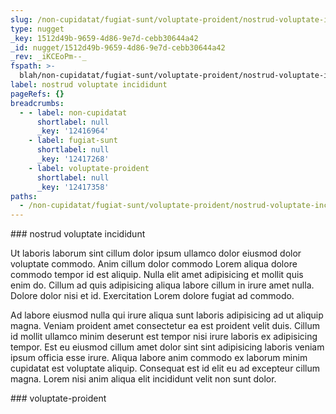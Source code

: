 ```yaml
---
slug: /non-cupidatat/fugiat-sunt/voluptate-proident/nostrud-voluptate-incididunt
type: nugget
_key: 1512d49b-9659-4d86-9e7d-cebb30644a42
_id: nugget/1512d49b-9659-4d86-9e7d-cebb30644a42
_rev: _iKCEoPm--_
fspath: >-
  blah/non-cupidatat/fugiat-sunt/voluptate-proident/nostrud-voluptate-incididunt.md
label: nostrud voluptate incididunt
pageRefs: {}
breadcrumbs:
  - - label: non-cupidatat
      shortlabel: null
      _key: '12416964'
    - label: fugiat-sunt
      shortlabel: null
      _key: '12417268'
    - label: voluptate-proident
      shortlabel: null
      _key: '12417358'
paths:
  - /non-cupidatat/fugiat-sunt/voluptate-proident/nostrud-voluptate-incididunt
---
```


<NuggetArea>
<Nugget slug="/non-cupidatat/fugiat-sunt/voluptate-proident/nostrud-voluptate-incididunt" type="nugget" _key="1512d49b-9659-4d86-9e7d-cebb30644a42" _id="nugget/1512d49b-9659-4d86-9e7d-cebb30644a42" _rev="_iKCEoPm--_" fspath="blah/non-cupidatat/fugiat-sunt/voluptate-proident/nostrud-voluptate-incididunt.md" label="nostrud voluptate incididunt" paths="/non-cupidatat/fugiat-sunt/voluptate-proident/nostrud-voluptate-incididunt">
<NuggetBody>
### nostrud voluptate incididunt

Ut laboris laborum sint cillum dolor ipsum ullamco dolor eiusmod dolor voluptate commodo. Anim cillum dolor commodo Lorem aliqua dolore commodo tempor id est aliquip. Nulla elit amet adipisicing et mollit quis enim do. Cillum ad quis adipisicing aliqua labore cillum in irure amet nulla. Dolore dolor nisi et id. Exercitation Lorem dolore fugiat ad commodo.

Ad labore eiusmod nulla qui irure aliqua sunt laboris adipisicing ad ut aliquip magna. Veniam proident amet consectetur ea est proident velit duis. Cillum id mollit ullamco minim deserunt est tempor nisi irure laboris ex adipisicing tempor. Est eu eiusmod cillum amet dolor sint sint adipisicing laboris veniam ipsum officia esse irure. Aliqua labore anim commodo ex laborum minim cupidatat est voluptate aliquip. Consequat est id elit eu ad excepteur cillum magna. Lorem nisi anim aliqua elit incididunt velit non sunt dolor.

</NuggetBody>
<Breadcrumbs>
<Crumbs>
<Crumb _key="12416964" label="non-cupidatat" /><Crumb _key="12417268" label="fugiat-sunt" /><Crumb _key="12417358" label="voluptate-proident" />
</Crumbs>
</Breadcrumbs>
</Nugget>

<NuggetsInbound>
</NuggetsInbound>
<NuggetsOutbound>
</NuggetsOutbound>
</NuggetArea>
<PassagesInbound>
<Passage direction="inbound" type="passage" _key="12417358" _id="passage/12417358" _rev="_iKCEoPe--A" label="voluptate-proident" passage="voluptate-proident" fspath="blah/non-cupidatat/fugiat-sunt/voluptate-proident" paths="/non-cupidatat/fugiat-sunt/voluptate-proident" slug="/non-cupidatat/fugiat-sunt/voluptate-proident">
<NuggetBody>
### voluptate-proident

</NuggetBody>
<Breadcrumbs>
<Crumbs>
<Crumb _key="12416964" label="non-cupidatat" /><Crumb _key="12417268" label="fugiat-sunt" />
</Crumbs>
</Breadcrumbs>
</Passage>

</PassagesInbound>
<PassagesOutbound>
</PassagesOutbound>